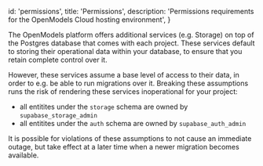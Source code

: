 
  id: 'permissions',
  title: 'Permissions',
  description: 'Permissions requirements for the OpenModels Cloud hosting environment',
}

The OpenModels platform offers additional services (e.g. Storage) on top of the Postgres database that comes with each project. These services default to storing their operational data within your database, to ensure that you retain complete control over it.

However, these services assume a base level of access to their data, in order to e.g. be able to run migrations over it. Breaking these assumptions runs the risk of rendering these services inoperational for your project:

- all entitites under the `storage` schema are owned by `supabase_storage_admin`
- all entitites under the `auth` schema are owned by `supabase_auth_admin`

It is possible for violations of these assumptions to not cause an immediate outage, but take effect at a later time when a newer migration becomes available.


